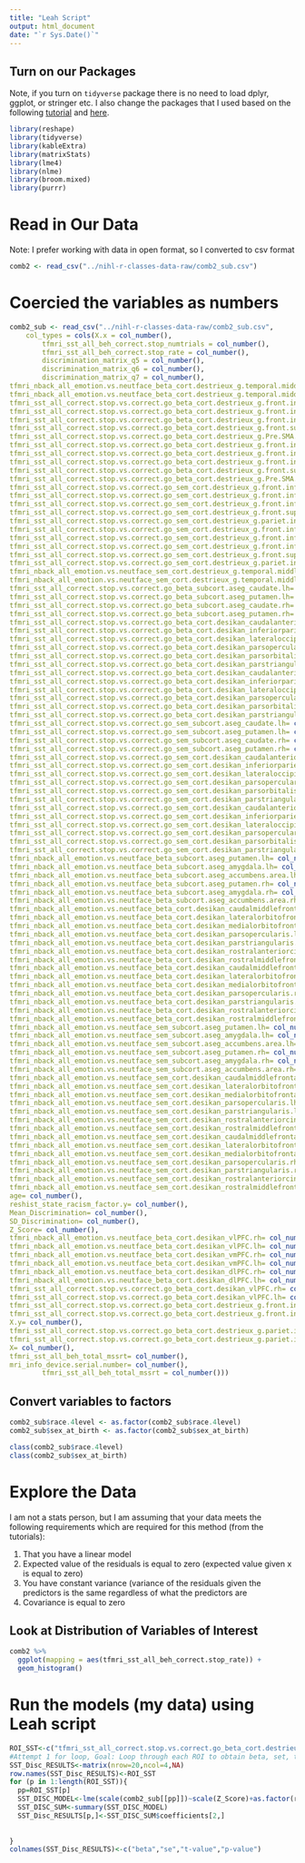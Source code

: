 ```yaml
---
title: "Leah Script"
output: html_document
date: "`r Sys.Date()`"
---
```


## Turn on our Packages

Note, if you turn on `tidyverse` package there is no need to load dplyr, ggplot, or stringer etc. I also change the packages that I used based on the following [tutorial](https://quantdev.ssri.psu.edu/sites/qdev/files/GCM_Chp3_Tutorial_2.html) and [here](https://ourcodingclub.github.io/tutorials/mixed-models/#what).

```r
library(reshape)
library(tidyverse)
library(kableExtra)
library(matrixStats)
library(lme4)
library(nlme)
library(broom.mixed)
library(purrr)
```

# Read in Our Data

Note: I prefer working with data in open format, so I converted to csv format

```r
comb2 <- read_csv("../nihl-r-classes-data-raw/comb2_sub.csv")
```

# Coercied the variables as numbers

```r
comb2_sub <- read_csv("../nihl-r-classes-data-raw/comb2_sub.csv", 
    col_types = cols(X.x = col_number(), 
        tfmri_sst_all_beh_correct.stop_numtrials = col_number(), 
        tfmri_sst_all_beh_correct.stop_rate = col_number(), 
        discrimination_matrix_q5 = col_number(), 
        discrimination_matrix_q6 = col_number(), 
        discrimination_matrix_q7 = col_number(),  
tfmri_nback_all_emotion.vs.neutface_beta_cort.destrieux_g.temporal.middle.lh= col_number(),
tfmri_nback_all_emotion.vs.neutface_beta_cort.destrieux_g.temporal.middle.rh= col_number(),
tfmri_sst_all_correct.stop.vs.correct.go_beta_cort.destrieux_g.front.inf.opercular.lh= col_number(),
tfmri_sst_all_correct.stop.vs.correct.go_beta_cort.destrieux_g.front.inf.orbital.lh= col_number(),
tfmri_sst_all_correct.stop.vs.correct.go_beta_cort.destrieux_g.front.inf.triangul.lh= col_number(),
tfmri_sst_all_correct.stop.vs.correct.go_beta_cort.destrieux_g.front.sup.lh= col_number(),
tfmri_sst_all_correct.stop.vs.correct.go_beta_cort.destrieux_g.Pre.SMA.lh= col_number(),
tfmri_sst_all_correct.stop.vs.correct.go_beta_cort.destrieux_g.front.inf.opercular.rh= col_number(),
tfmri_sst_all_correct.stop.vs.correct.go_beta_cort.destrieux_g.front.inf.orbital.rh= col_number(),
tfmri_sst_all_correct.stop.vs.correct.go_beta_cort.destrieux_g.front.inf.triangul.rh= col_number(),
tfmri_sst_all_correct.stop.vs.correct.go_beta_cort.destrieux_g.front.sup.rh= col_number(),
tfmri_sst_all_correct.stop.vs.correct.go_beta_cort.destrieux_g.Pre.SMA.rh= col_number(),
tfmri_sst_all_correct.stop.vs.correct.go_sem_cort.destrieux_g.front.inf.opercular.lh= col_number(),
tfmri_sst_all_correct.stop.vs.correct.go_sem_cort.destrieux_g.front.inf.orbital.lh= col_number(),
tfmri_sst_all_correct.stop.vs.correct.go_sem_cort.destrieux_g.front.inf.triangul.lh= col_number(),
tfmri_sst_all_correct.stop.vs.correct.go_sem_cort.destrieux_g.front.sup.lh= col_number(),
tfmri_sst_all_correct.stop.vs.correct.go_sem_cort.destrieux_g.pariet.inf.supramar.lh= col_number(),
tfmri_sst_all_correct.stop.vs.correct.go_sem_cort.destrieux_g.front.inf.opercular.rh= col_number(),
tfmri_sst_all_correct.stop.vs.correct.go_sem_cort.destrieux_g.front.inf.orbital.rh= col_number(),
tfmri_sst_all_correct.stop.vs.correct.go_sem_cort.destrieux_g.front.inf.triangul.rh= col_number(),
tfmri_sst_all_correct.stop.vs.correct.go_sem_cort.destrieux_g.front.sup.rh= col_number(),
tfmri_sst_all_correct.stop.vs.correct.go_sem_cort.destrieux_g.pariet.inf.supramar.rh= col_number(),
tfmri_nback_all_emotion.vs.neutface_sem_cort.destrieux_g.temporal.middle.lh= col_number(),
tfmri_nback_all_emotion.vs.neutface_sem_cort.destrieux_g.temporal.middle.rh= col_number(),
tfmri_sst_all_correct.stop.vs.correct.go_beta_subcort.aseg_caudate.lh= col_number(),
tfmri_sst_all_correct.stop.vs.correct.go_beta_subcort.aseg_putamen.lh= col_number(),
tfmri_sst_all_correct.stop.vs.correct.go_beta_subcort.aseg_caudate.rh= col_number(),
tfmri_sst_all_correct.stop.vs.correct.go_beta_subcort.aseg_putamen.rh= col_number(),
tfmri_sst_all_correct.stop.vs.correct.go_beta_cort.desikan_caudalanteriorcingulate.lh= col_number(),
tfmri_sst_all_correct.stop.vs.correct.go_beta_cort.desikan_inferiorparietal.lh= col_number(),
tfmri_sst_all_correct.stop.vs.correct.go_beta_cort.desikan_lateraloccipital.lh= col_number(),
tfmri_sst_all_correct.stop.vs.correct.go_beta_cort.desikan_parsopercularis.lh= col_number(),
tfmri_sst_all_correct.stop.vs.correct.go_beta_cort.desikan_parsorbitalis.lh= col_number(),
tfmri_sst_all_correct.stop.vs.correct.go_beta_cort.desikan_parstriangularis.lh= col_number(),
tfmri_sst_all_correct.stop.vs.correct.go_beta_cort.desikan_caudalanteriorcingulate.rh= col_number(),
tfmri_sst_all_correct.stop.vs.correct.go_beta_cort.desikan_inferiorparietal.rh= col_number(),
tfmri_sst_all_correct.stop.vs.correct.go_beta_cort.desikan_lateraloccipital.rh= col_number(),
tfmri_sst_all_correct.stop.vs.correct.go_beta_cort.desikan_parsopercularis.rh= col_number(),
tfmri_sst_all_correct.stop.vs.correct.go_beta_cort.desikan_parsorbitalis.rh= col_number(),
tfmri_sst_all_correct.stop.vs.correct.go_beta_cort.desikan_parstriangularis.rh= col_number(),
tfmri_sst_all_correct.stop.vs.correct.go_sem_subcort.aseg_caudate.lh= col_number(),
tfmri_sst_all_correct.stop.vs.correct.go_sem_subcort.aseg_putamen.lh= col_number(),
tfmri_sst_all_correct.stop.vs.correct.go_sem_subcort.aseg_caudate.rh= col_number(),
tfmri_sst_all_correct.stop.vs.correct.go_sem_subcort.aseg_putamen.rh= col_number(),
tfmri_sst_all_correct.stop.vs.correct.go_sem_cort.desikan_caudalanteriorcingulate.lh= col_number(),
tfmri_sst_all_correct.stop.vs.correct.go_sem_cort.desikan_inferiorparietal.lh= col_number(),
tfmri_sst_all_correct.stop.vs.correct.go_sem_cort.desikan_lateraloccipital.lh= col_number(),
tfmri_sst_all_correct.stop.vs.correct.go_sem_cort.desikan_parsopercularis.lh= col_number(),
tfmri_sst_all_correct.stop.vs.correct.go_sem_cort.desikan_parsorbitalis.lh= col_number(),
tfmri_sst_all_correct.stop.vs.correct.go_sem_cort.desikan_parstriangularis.lh= col_number(),
tfmri_sst_all_correct.stop.vs.correct.go_sem_cort.desikan_caudalanteriorcingulate.rh= col_number(),
tfmri_sst_all_correct.stop.vs.correct.go_sem_cort.desikan_inferiorparietal.rh= col_number(),
tfmri_sst_all_correct.stop.vs.correct.go_sem_cort.desikan_lateraloccipital.rh= col_number(),
tfmri_sst_all_correct.stop.vs.correct.go_sem_cort.desikan_parsopercularis.rh= col_number(),
tfmri_sst_all_correct.stop.vs.correct.go_sem_cort.desikan_parsorbitalis.rh= col_number(),
tfmri_sst_all_correct.stop.vs.correct.go_sem_cort.desikan_parstriangularis.rh= col_number(),
tfmri_nback_all_emotion.vs.neutface_beta_subcort.aseg_putamen.lh= col_number(),
tfmri_nback_all_emotion.vs.neutface_beta_subcort.aseg_amygdala.lh= col_number(),
tfmri_nback_all_emotion.vs.neutface_beta_subcort.aseg_accumbens.area.lh= col_number(),
tfmri_nback_all_emotion.vs.neutface_beta_subcort.aseg_putamen.rh= col_number(),
tfmri_nback_all_emotion.vs.neutface_beta_subcort.aseg_amygdala.rh= col_number(),
tfmri_nback_all_emotion.vs.neutface_beta_subcort.aseg_accumbens.area.rh= col_number(),
tfmri_nback_all_emotion.vs.neutface_beta_cort.desikan_caudalmiddlefrontal.lh= col_number(),
tfmri_nback_all_emotion.vs.neutface_beta_cort.desikan_lateralorbitofrontal.lh= col_number(),
tfmri_nback_all_emotion.vs.neutface_beta_cort.desikan_medialorbitofrontal.lh= col_number(),
tfmri_nback_all_emotion.vs.neutface_beta_cort.desikan_parsopercularis.lh= col_number(),
tfmri_nback_all_emotion.vs.neutface_beta_cort.desikan_parstriangularis.lh= col_number(),
tfmri_nback_all_emotion.vs.neutface_beta_cort.desikan_rostralanteriorcingulate.lh= col_number(),
tfmri_nback_all_emotion.vs.neutface_beta_cort.desikan_rostralmiddlefrontal.lh= col_number(),
tfmri_nback_all_emotion.vs.neutface_beta_cort.desikan_caudalmiddlefrontal.rh= col_number(),
tfmri_nback_all_emotion.vs.neutface_beta_cort.desikan_lateralorbitofrontal.rh= col_number(),
tfmri_nback_all_emotion.vs.neutface_beta_cort.desikan_medialorbitofrontal.rh= col_number(),
tfmri_nback_all_emotion.vs.neutface_beta_cort.desikan_parsopercularis.rh= col_number(),
tfmri_nback_all_emotion.vs.neutface_beta_cort.desikan_parstriangularis.rh= col_number(),
tfmri_nback_all_emotion.vs.neutface_beta_cort.desikan_rostralanteriorcingulate.rh= col_number(),
tfmri_nback_all_emotion.vs.neutface_beta_cort.desikan_rostralmiddlefrontal.rh= col_number(),
tfmri_nback_all_emotion.vs.neutface_sem_subcort.aseg_putamen.lh= col_number(),
tfmri_nback_all_emotion.vs.neutface_sem_subcort.aseg_amygdala.lh= col_number(),
tfmri_nback_all_emotion.vs.neutface_sem_subcort.aseg_accumbens.area.lh= col_number(),
tfmri_nback_all_emotion.vs.neutface_sem_subcort.aseg_putamen.rh= col_number(),
tfmri_nback_all_emotion.vs.neutface_sem_subcort.aseg_amygdala.rh= col_number(),
tfmri_nback_all_emotion.vs.neutface_sem_subcort.aseg_accumbens.area.rh= col_number(),
tfmri_nback_all_emotion.vs.neutface_sem_cort.desikan_caudalmiddlefrontal.lh= col_number(),
tfmri_nback_all_emotion.vs.neutface_sem_cort.desikan_lateralorbitofrontal.lh= col_number(),
tfmri_nback_all_emotion.vs.neutface_sem_cort.desikan_medialorbitofrontal.lh= col_number(),
tfmri_nback_all_emotion.vs.neutface_sem_cort.desikan_parsopercularis.lh= col_number(),
tfmri_nback_all_emotion.vs.neutface_sem_cort.desikan_parstriangularis.lh= col_number(),
tfmri_nback_all_emotion.vs.neutface_sem_cort.desikan_rostralanteriorcingulate.lh= col_number(),
tfmri_nback_all_emotion.vs.neutface_sem_cort.desikan_rostralmiddlefrontal.lh= col_number(),
tfmri_nback_all_emotion.vs.neutface_sem_cort.desikan_caudalmiddlefrontal.rh= col_number(),
tfmri_nback_all_emotion.vs.neutface_sem_cort.desikan_lateralorbitofrontal.rh= col_number(),
tfmri_nback_all_emotion.vs.neutface_sem_cort.desikan_medialorbitofrontal.rh= col_number(),
tfmri_nback_all_emotion.vs.neutface_sem_cort.desikan_parsopercularis.rh= col_number(),
tfmri_nback_all_emotion.vs.neutface_sem_cort.desikan_parstriangularis.rh= col_number(),
tfmri_nback_all_emotion.vs.neutface_sem_cort.desikan_rostralanteriorcingulate.rh= col_number(),
tfmri_nback_all_emotion.vs.neutface_sem_cort.desikan_rostralmiddlefrontal.rh= col_number(),
age= col_number(),
reshist_state_racism_factor.y= col_number(),
Mean_Discrimination= col_number(),
SD_Discrimination= col_number(),
Z_Score= col_number(),
tfmri_nback_all_emotion.vs.neutface_beta_cort.desikan_vlPFC.rh= col_number(),
tfmri_nback_all_emotion.vs.neutface_beta_cort.desikan_vlPFC.lh= col_number(),
tfmri_nback_all_emotion.vs.neutface_beta_cort.desikan_vmPFC.rh= col_number(),
tfmri_nback_all_emotion.vs.neutface_beta_cort.desikan_vmPFC.lh= col_number(),
tfmri_nback_all_emotion.vs.neutface_beta_cort.desikan_dlPFC.rh= col_number(),
tfmri_nback_all_emotion.vs.neutface_beta_cort.desikan_dlPFC.lh= col_number(),
tfmri_sst_all_correct.stop.vs.correct.go_beta_cort.desikan_vlPFC.rh= col_number(),
tfmri_sst_all_correct.stop.vs.correct.go_beta_cort.desikan_vlPFC.lh= col_number(),
tfmri_sst_all_correct.stop.vs.correct.go_beta_cort.destrieux_g.front.inf.front.gyrus.rh= col_number(),
tfmri_sst_all_correct.stop.vs.correct.go_beta_cort.destrieux_g.front.inf.front.gyrus.lh= col_number(),
X.y= col_number(),
tfmri_sst_all_correct.stop.vs.correct.go_beta_cort.destrieux_g.pariet.inf.supramar.lh= col_number(),
tfmri_sst_all_correct.stop.vs.correct.go_beta_cort.destrieux_g.pariet.inf.supramar.rh= col_number(),
X= col_number(),
tfmri_sst_all_beh_total_mssrt= col_number(),
mri_info_device.serial.number= col_number(),
        tfmri_sst_all_beh_total_mssrt = col_number()))
```

## Convert variables to factors

```r
comb2_sub$race.4level <- as.factor(comb2_sub$race.4level)
comb2_sub$sex_at_birth <- as.factor(comb2_sub$sex_at_birth)

class(comb2_sub$race.4level)
class(comb2_sub$sex_at_birth)
```

# Explore the Data

I am not a stats person, but I am assuming that your data meets the following requirements which are required for this method (from the tutorials):

1.  That you have a linear model
2.  Expected value of the residuals is equal to zero (expected value given x is equal to zero)
3.  You have constant variance (variance of the residuals given the predictors is the same regardless of what the predictors are
4.  Covariance is equal to zero

## Look at Distribution of Variables of Interest

```r
comb2 %>% 
  ggplot(mapping = aes(tfmri_sst_all_beh_correct.stop_rate)) +
  geom_histogram()
```

# Run the models (my data) using Leah script

```r
ROI_SST<-c("tfmri_sst_all_correct.stop.vs.correct.go_beta_cort.destrieux_g.Pre.SMA.rh","tfmri_sst_all_correct.stop.vs.correct.go_beta_cort.destrieux_g.Pre.SMA.lh","tfmri_sst_all_correct.stop.vs.correct.go_beta_cort.desikan_vlPFC.rh","tfmri_sst_all_correct.stop.vs.correct.go_beta_cort.desikan_vlPFC.lh","tfmri_sst_all_correct.stop.vs.correct.go_beta_cort.destrieux_g.front.inf.front.gyrus.rh","tfmri_sst_all_correct.stop.vs.correct.go_beta_cort.destrieux_g.front.inf.front.gyrus.lh","tfmri_sst_all_correct.stop.vs.correct.go_beta_subcort.aseg_putamen.rh","tfmri_sst_all_correct.stop.vs.correct.go_beta_subcort.aseg_putamen.lh","tfmri_sst_all_correct.stop.vs.correct.go_beta_subcort.aseg_caudate.rh","tfmri_sst_all_correct.stop.vs.correct.go_beta_subcort.aseg_caudate.lh","tfmri_sst_all_correct.stop.vs.correct.go_beta_cort.desikan_caudalanteriorcingulate.rh","tfmri_sst_all_correct.stop.vs.correct.go_beta_cort.desikan_caudalanteriorcingulate.lh","tfmri_sst_all_correct.stop.vs.correct.go_beta_cort.desikan_lateraloccipital.rh","tfmri_sst_all_correct.stop.vs.correct.go_beta_cort.desikan_lateraloccipital.lh","tfmri_sst_all_correct.stop.vs.correct.go_beta_cort.desikan_parsorbitalis.rh","tfmri_sst_all_correct.stop.vs.correct.go_beta_cort.desikan_parsorbitalis.lh","tfmri_sst_all_correct.stop.vs.correct.go_beta_cort.desikan_inferiorparietal.rh","tfmri_sst_all_correct.stop.vs.correct.go_beta_cort.desikan_inferiorparietal.lh","tfmri_sst_all_correct.stop.vs.correct.go_beta_cort.destrieux_g.pariet.inf.supramar.rh", "tfmri_sst_all_correct.stop.vs.correct.go_beta_cort.destrieux_g.pariet.inf.supramar.lh")
#Attempt 1 for loop, Goal: Loop through each ROI to obtain beta, set, t- and p-values
SST_Disc_RESULTS<-matrix(nrow=20,ncol=4,NA)
row.names(SST_Disc_RESULTS)<-ROI_SST
for (p in 1:length(ROI_SST)){
  pp=ROI_SST[p]
  SST_DISC_MODEL<-lme(scale(comb2_sub[[pp]])~scale(Z_Score)+as.factor(race.4level)+scale(age)+as.factor(sex_at_birth),random=~1|abcd_site/rel_family_id,data=comb2_sub)
  SST_DISC_SUM<-summary(SST_DISC_MODEL)
  SST_Disc_RESULTS[p,]<-SST_DISC_SUM$coefficients[2,]
  
  
}
colnames(SST_Disc_RESULTS)<-c("beta","se","t-value","p-value")
```


